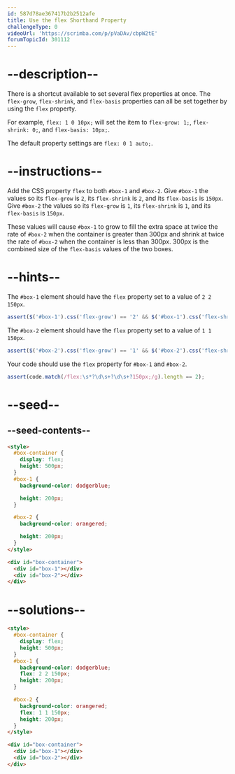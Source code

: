 ```yaml
---
id: 587d78ae367417b2b2512afe
title: Use the flex Shorthand Property
challengeType: 0
videoUrl: 'https://scrimba.com/p/pVaDAv/cbpW2tE'
forumTopicId: 301112
---
```


# --description--

There is a shortcut available to set several flex properties at once. The `flex-grow`, `flex-shrink`, and `flex-basis` properties can all be set together by using the `flex` property.

For example, `flex: 1 0 10px;` will set the item to `flex-grow: 1;`, `flex-shrink: 0;`, and `flex-basis: 10px;`.

The default property settings are `flex: 0 1 auto;`.

# --instructions--

Add the CSS property `flex` to both `#box-1` and `#box-2`. Give `#box-1` the values so its `flex-grow` is `2`, its `flex-shrink` is `2`, and its `flex-basis` is `150px`. Give `#box-2` the values so its `flex-grow` is `1`, its `flex-shrink` is `1`, and its `flex-basis` is `150px`.

These values will cause `#box-1` to grow to fill the extra space at twice the rate of `#box-2` when the container is greater than 300px and shrink at twice the rate of `#box-2` when the container is less than 300px. 300px is the combined size of the `flex-basis` values of the two boxes.

# --hints--

The `#box-1` element should have the `flex` property set to a value of `2 2 150px`.

```js
assert($('#box-1').css('flex-grow') == '2' && $('#box-1').css('flex-shrink') == '2' && $('#box-1').css('flex-basis') == '150px');
```

The `#box-2` element should have the `flex` property set to a value of `1 1 150px`.

```js
assert($('#box-2').css('flex-grow') == '1' && $('#box-2').css('flex-shrink') == '1' && $('#box-2').css('flex-basis') == '150px');
```

Your code should use the `flex` property for `#box-1` and `#box-2`.

```js
assert(code.match(/flex:\s*?\d\s+?\d\s+?150px;/g).length == 2);
```

# --seed--

## --seed-contents--

```html
<style>
  #box-container {
    display: flex;
    height: 500px;
  }
  #box-1 {
    background-color: dodgerblue;

    height: 200px;
  }

  #box-2 {
    background-color: orangered;

    height: 200px;
  }
</style>

<div id="box-container">
  <div id="box-1"></div>
  <div id="box-2"></div>
</div>
```

# --solutions--

```html
<style>
  #box-container {
    display: flex;
    height: 500px;
  }
  #box-1 {
    background-color: dodgerblue;
    flex: 2 2 150px;
    height: 200px;
  }

  #box-2 {
    background-color: orangered;
    flex: 1 1 150px;
    height: 200px;
  }
</style>

<div id="box-container">
  <div id="box-1"></div>
  <div id="box-2"></div>
</div>
```

